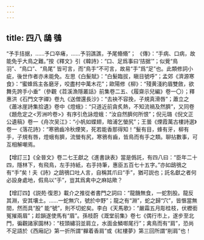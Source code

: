 ```yaml
---
---
---
```

title: 四八 鴟 鴞
---




“予手拮据，……予口卒瘏，……予羽譙譙，予尾翛翛”； 《傳》：“手病、口病，故能免乎大鳥之難。”按《釋文》引《韓詩》：“口、足爲事曰‘拮据’”；似覺“鳥羽”、“鳥口”、“鳥尾” 皆可言，而“鳥手”不可言，故易“手”爲“足”也。此類修詞小疵，後世作者亦未能免。左思《白髮賦》：“白髮臨拔，瞋目號呼”；孟郊《濟源寒食》：“蜜蜂爲主各磨牙，咬盡村中萬木花”；歐陽修《柳》：“殘黄淺約眉雙斂，欲舞先誇手小垂”（參觀《苕溪漁隱叢話》前集卷二五、《履齋示兒編》卷一〇）；釋惠洪《石門文字禪》卷九《送僧還長沙》：“去袂不容挽，子規真滑唇”；蕭立之《蕭冰崖詩集拾遺》卷中《燈蛾》：“只道近前貪炙熱，不知流禍及然臍”，又同卷《題危定之<芳洲吟卷>》有序引危詠燈蛾：“汝自然臍何所恨”；倪元璐《倪文正公遺稿》卷一《舟次吴江》：“小帆如蝶翅，暗浦乞螢尻”；王曇《煙霞萬古樓詩選》卷一《落花詩》：“寒鴉齒冷秋煙笑，死若能香那得知！”髮有目，蜂有牙，柳有手，子規有唇，燈蛾有臍，流螢有尻，寒鴉有齒，皆鳥而有手之類。聊拈數事，可互相解嘲焉。

【增訂三】《全晉文》卷二七王獻之《進書訣表》當是僞託，有四八曰：“臣年二十四，隱林下，有飛鳥，左手持紙，右手持筆，惠臣五百七十五字。”亦如鴟鴞之有“手”矣！夫《詩》之鴟鴞口吐人言，自稱其爪曰“手”，猶可説也；託名獻之者何必設身處地，假鳥以“手”，豈其爲禽中之麻姑歟？

【增訂四】《説苑·復恩》載介之推從者書門之詞曰：“龍饑無食，一蛇割股。龍反其淵，安其壤土。……一蛇無穴，號於中野”；龍之有“淵”，蛇之歸“穴”，皆愜當無間，然而具“股” 能“號”，則不切蛇矣。李白《天馬歌》：“嚴霜五月彫桂枝，伏櫪銜冤摧兩眉”；趁韻遂使馬有“眉”。孫枝蔚《溉堂前集》卷七《偶行市上，遂步至北門，徧觀諸家園林》：“枝頭繡羽並肩立，水面金鱗啣尾行”；禽鳥而有“肩”，恐尚不足語於《西廂記》第一折所謂“軃着香肩”或《紅樓夢》第三回所謂“削肩”也！